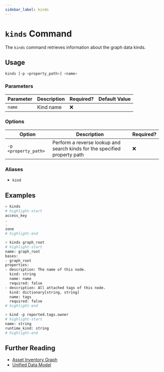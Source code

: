 ```yaml
---
sidebar_label: kinds
---
```


# `kinds` Command

The `kinds` command retrieves information about the graph data kinds.

## Usage

```bash
kinds [-p <property_path>] <name>
```

### Parameters

| Parameter | Description | Required? | Default Value |
| --------- | ----------- | --------- | ------------- |
| `name`    | Kind name   | ❌        |               |

### Options

| Option               | Description                                                               | Required? |
| -------------------- | ------------------------------------------------------------------------- | --------- |
| `-p <property_path>` | Perform a reverse lookup and search kinds for the specified property path | ❌        |

### Aliases

- `kind`

## Examples

```bash title="Show all available kinds"
> kinds
# highlight-start
​access_key
​.
​.
​zone
# highlight-end
```

```bash title="Show details about a specific kind"
> kinds graph_root
# highlight-start
​name: graph_root
​bases:
​- graph_root
​properties:
​- description: The name of this node.
​  kind: string
​  name: name
​  required: false
​- description: All attached tags of this node.
​  kind: dictionary[string, string]
​  name: tags
​  required: false
# highlight-end
```

```bash title="Look up the type of the given property path in the model"
> kind -p reported.tags.owner
# highlight-start
​name: string
​runtime_kind: string
# highlight-end
```

## Further Reading

- [Asset Inventory Graph](../../../concepts/asset-inventory-graph/index.mdx)
- [Unified Data Model](../../unified-data-model/index.mdx)
